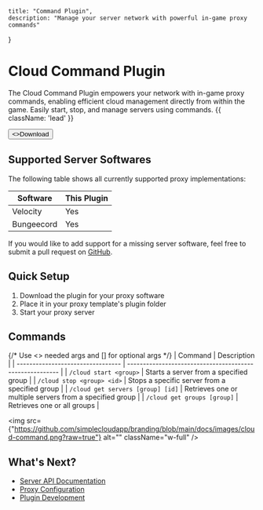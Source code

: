     title: "Command Plugin",
    description: "Manage your server network with powerful in-game proxy commands"
}

# Cloud Command Plugin

The Cloud Command Plugin empowers your network with in-game proxy commands, enabling efficient cloud management directly from within the game. Easily start, stop, and manage servers using commands. {{ className: 'lead' }}

<Button href="https://github.com/theSimpleCloud/command-plugin/releases" arrow="right">
    <>Download</>
</Button>

## Supported Server Softwares

The following table shows all currently supported proxy implementations:

| Software   | This Plugin |
| ---------- | ----------- |
| Velocity   | Yes         |      
| Bungeecord | Yes         | 

If you would like to add support for a missing server software, feel free to submit a pull request on [GitHub](https://github.com/theSimpleCloud/command-plugin).

## Quick Setup

1. Download the plugin for your proxy software
2. Place it in your proxy template's plugin folder
3. Start your proxy server

## Commands

{/* Use <> needed args and [] for optional args */}
| Command                           | Description                                              |
| --------------------------------- | -------------------------------------------------------- |
| `/cloud start <group>`            | Starts a server from a specified group                   |
| `/cloud stop <group> <id>`        | Stops a specific server from a specified group           |
| `/cloud get servers [group] [id]` | Retrieves one or multiple servers from a specified group |
| `/cloud get groups [group]`        | Retrieves one or all groups                              |

<img
    src={"https://github.com/simplecloudapp/branding/blob/main/docs/images/cloud-command.png?raw=true"}
    alt=""
    className="w-full"
/>

## What's Next?

- [Server API Documentation](/api#server)
- [Proxy Configuration](/proxy)
- [Plugin Development](/plugins)
